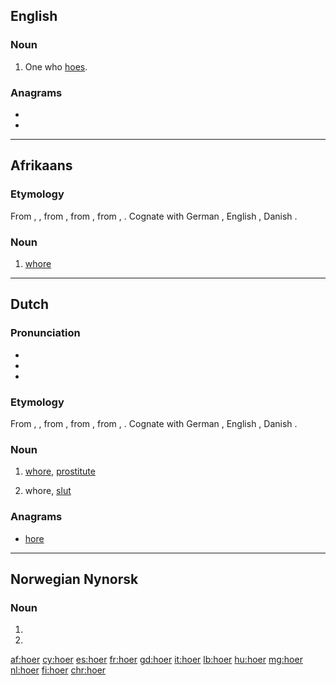 {{also|Hoer|hoër|hör}}
==English==

===Noun===
{{en-noun}}

# One who [[hoe]]s.

===Anagrams===
* {{l|en|heor}}
* {{l|en|hero}}

----

==Afrikaans==

===Etymology===
{{PIE root|af|keh₂}}
From {{inh|af|dum|hoere}}, {{m|dum|hoer}}, from {{inh|af|odt|*huora}}, from {{inh|af|gem-pro|*hōrǭ}}, from {{der|af|ine-pro|*kāro-}}, {{m|ine-pro|*keh₂ro-||dear, loved}}. Cognate with German {{m|de|Hure}}, English {{m|en|whore}}, Danish {{m|da|hore}}.

===Noun===
{{af-noun|hoere}}

# {{lb|af|derogatory}} [[whore]]

----

==Dutch==

===Pronunciation===
* {{audio|Nl-hoer.ogg|Audio|lang=nl}}
* {{IPA|/ɦur/|lang=nl}}
* {{rhymes|lang=nl|ur}}

===Etymology===
{{PIE root|nl|keh₂}}
From {{inh|nl|dum|hoere}}, {{m|dum|hoer}}, from {{inh|nl|odt|*huora}}, from {{inh|nl|gem-pro|*hōrǭ}}, from {{der|nl|ine-pro|*kāro-}}, {{m|ine-pro|*keh₂ro-||dear, loved}}. Cognate with German {{m|de|Hure}}, English {{m|en|whore}}, Danish {{m|da|hore}}.

===Noun===
{{nl-noun|f|-en|hoertje}}

# {{lb|nl|sometimes|derogatory}} [[whore]], [[prostitute]]
# {{lb|nl|pejorative}} whore, [[slut]] {{qualifier|slur}}

===Anagrams===
* [[hore#Dutch|hore]]

----

==Norwegian Nynorsk==

===Noun===
{{head|nn|noun form|g=f}}

# {{form of|indefinite plural|ho|lang=nn}}
# {{form of|indefinite plural|hoe|lang=nn}}

[[af:hoer]]
[[cy:hoer]]
[[es:hoer]]
[[fr:hoer]]
[[gd:hoer]]
[[it:hoer]]
[[lb:hoer]]
[[hu:hoer]]
[[mg:hoer]]
[[nl:hoer]]
[[fi:hoer]]
[[chr:hoer]]